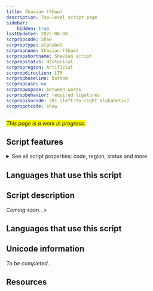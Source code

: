 ```yaml
---
title: Shavian (Shaw)
description: Top-level script page
sidebar:
    hidden: true
lastUpdated: 2025-08-08
scrpropcode: Shaw
scrproptype: alphabet
scrpropname: Shavian (Shaw)
scrpropshortname: Shavian script
scrpropstatus: Historical
scrpropregion: Artificial
scrpropdirection: LTR
scrpropbaseline: bottom
scrpropcase: no
scrpropwspace: between words
scrpropbehavior: required ligatures
scrpropisocode: 281 (left-to-right alphabetic)
scrpropotcode: shaw
---
```


<span style='background-color:yellow'>_This page is a work in progress._</span>


## Script features

<details>
<summary> See all script properties: code, region, status and more</summary>
<ScriptInfo />
</details>

## Languages that use this script

<WsList script='Shaw' wsMax='5' />

## Script description

_Coming soon..._>

## Languages that use this script

<WsList script='Shaw' wsMax='5' />

## Unicode information

_To be completed..._

## Resources

<ScriptResources detailSummary='seemore' />

